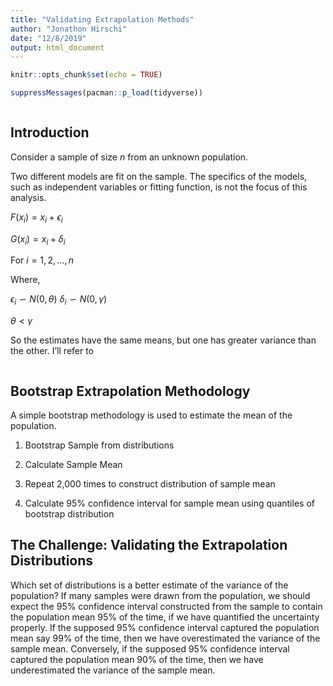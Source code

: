 ```yaml
---
title: "Validating Extrapolation Methods"
author: "Jonathon Hirschi"
date: "12/8/2019"
output: html_document
---
```


```r
knitr::opts_chunk$set(echo = TRUE)

suppressMessages(pacman::p_load(tidyverse))
```

```r

```


## Introduction

Consider a sample of size $n$ from an unknown population.  

Two different models are fit on the sample. The specifics of the models, such as independent variables or fitting function, is not the focus of this analysis.

$F(x_i) = x_i + \epsilon_i$

$G(x_i) = x_i + \delta_i$

For $i = 1, 2, ... , n$

Where,

$\epsilon_i \backsim N(0, \theta)$
$\delta_i \backsim N(0, \gamma)$

$\theta < \gamma$

So the estimates have the same means, but one has greater variance than the other. I'll refer to 

```r

```



## Bootstrap Extrapolation Methodology

A simple bootstrap methodology is used to estimate the mean of the population.

1. Bootstrap Sample from distributions

2. Calculate Sample Mean

3. Repeat 2,000 times to construct distribution of sample mean

4. Calculate 95% confidence interval for sample mean using quantiles of bootstrap distribution

## The Challenge: Validating the Extrapolation Distributions

Which set of distributions is a better estimate of the variance of the population? If many samples were drawn from the population, we should expect the 95% confidence interval constructed from the sample to contain the population mean 95% of the time, if we have quantified the uncertainty properly. If the supposed 95% confidence interval captured the population mean say 99% of the time, then we have overestimated the variance of the sample mean. Conversely, if the supposed 95% confidence interval captured the population mean 90% of the time, then we have underestimated the variance of the sample mean.


